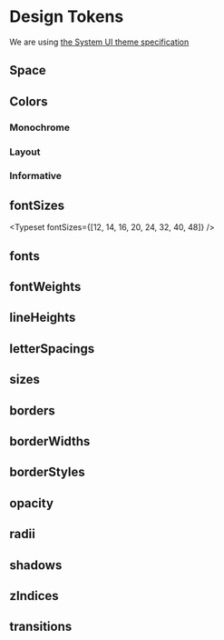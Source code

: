 
<Meta title="Design Tokens|Design Tokens" />



# Design Tokens

We are using <a href="https://system-ui.com/theme/" target="_blank">the System UI theme specification</a>

## Space

<DesignTokens tokens={tokens.space} />

## Colors

### Monochrome

<ColorPalette>
	<ColorItem title="theme.colors.greyscale" subtitle="Some of the greys" colors={greyscale} />
</ColorPalette>

### Layout

<ColorPalette>
	<ColorItem
		title="theme.colors.backgrounds"
		subtitle="All possible backgrounds"
		colors={backgrounds}
	/>
</ColorPalette>

### Informative

<ColorPalette>
	<ColorItem title="theme.colors.palette" subtitle="Some informative colors" colors={palette} />
</ColorPalette>

## fontSizes

<Typeset fontSizes={[12, 14, 16, 20, 24, 32, 40, 48]} />

## fonts

## fontWeights

<DesignTokens tokens={tokens.fontWeights} />

## lineHeights

<DesignTokens tokens={tokens.lineHeights} />

## letterSpacings

<DesignTokens tokens={tokens.letterSpacings} />

## sizes

<DesignTokens tokens={tokens.sizes} />

## borders

<DesignTokens tokens={tokens.borders} />

## borderWidths

<DesignTokens tokens={tokens.borderWidths} />

## borderStyles

<DesignTokens tokens={tokens.borderStyles} />

## opacity

<DesignTokens tokens={tokens.opacity} />

## radii

<DesignTokens tokens={tokens.radii} />

## shadows

<DesignTokens tokens={tokens.shadows} />

## zIndices

<DesignTokens tokens={tokens.zIndices} />

## transitions

<DesignTokens tokens={tokens.transitions} />